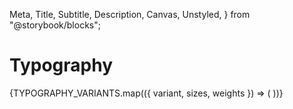   Meta,
  Title,
  Subtitle,
  Description,
  Canvas,
  Unstyled,
} from "@storybook/blocks";



<Meta title="System/Typography" />

# Typography

<Unstyled>
  <Heading headings={HEADINGS} />
  {TYPOGRAPHY_VARIANTS.map(({ variant, sizes, weights }) => (
    <Row key={variant} variant={variant} sizes={sizes} weights={weights} />
  ))}
</Unstyled>
